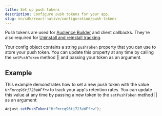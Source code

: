 ```yaml
---
title: Set up push tokens
description: Configure push tokens for your app.
slug: en/sdk/react-native/configuration/push-tokens
---
```



Push tokens are used for [Audience Builder](https://help.adjust.com/en/article/audience-builder) and client callbacks. They're also required for [Uninstall and reinstall tracking](https://help.adjust.com/en/article/uninstalls-reinstalls).

Your config object contains a string `pushToken` property that you can use to store your push token. You can update this property at any time by calling the <Tooltip>`setPushToken` method || <SetPushTokenSig /></Tooltip> and passing your token as an argument.

<SetPushToken />

## Example

This example demonstrates how to set a new push token with the value _`HrFmrcq96tj723aWFfrw`_ to track your app's retention rates. You can update this value at any time by passing a new token to the <Tooltip>`setPushToken` method || <SetPushTokenSig /></Tooltip> as an argument:

```jsx '"HrFmrcq96tj723aWFfrw"'
Adjust.setPushToken("HrFmrcq96tj723aWFfrw");
```

